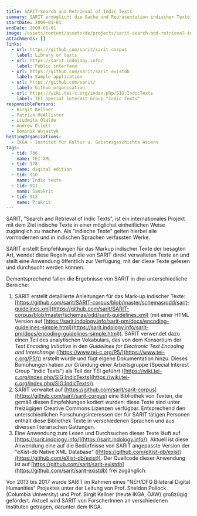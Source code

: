 ```yaml
---
title: SARIT—Search and Retrieval of Indic Texts
summary: SARIT ermöglicht die Suche und Repräsentation indischer Texte.
startDate: 2009-01-01
endDate: 2009-01-01
image: /assets/content/assets/de/projects/sarit-search-and-retrieval-indic-texts/ex-trailer.png
attachments: []
links:
  - url: https://github.com/sarit/sarit-corpus
    label: Library of texts
  - url: https://sarit.indology.info/
    label: Public interface
  - url: https://github.com/sarit/sarit-existdb
    label: Sample application
  - url: https://github.com/sarit/
    label: Github organisation
  - url: https://wiki.tei-c.org/index.php/SIG:IndicTexts
    label: TEI Special Interest Group "Indic Texts"
responsiblePersons:
  - Birgit Kellner
  - Patrick McAllister
  - Liudmila Olalde
  - Andrew Ollett
  - Dominik Wujastyk
hostingOrganizations:
  - IKGA - Institut für Kultur u. Geistesgeschichte Asiens
tags:
  - tid: 736
    name: TEI-XML
  - tid: 178
    name: digital edition
  - tid: 910
    name: Indic texts
  - tid: 911
    name: Sanskrit
  - tid: 912
    name: Prakrit
---
```

SARIT, "Search and Retrieval of Indic Texts", ist ein internationales Projekt mit dem Ziel indische Texte in einer möglichst einheitlichen Weise zugänglich zu machen. Als "indische Texte" gelten hierbei alle vormodernen und in indischen Sprachen verfassten Werke.

SARIT erstellt Empfehlungen für das Markup indischer Texte der besagten Art, wendet diese Regeln auf die von SARIT direkt verwalteten Texte an und stellt eine Anwendung öffentlich zur Verfügung, mit der diese Texte gelesen und durchsucht werden können.

Dementsprechend fallen die Ergebnisse von SARIT in drei unterschiedliche Bereiche:

1.  SARIT erstellt detaillierte Anleitungen für das Mark-up indischer Texte: [https://github.com/sarit/SARIT-corpus/blob/master/schemas/odd/sarit-guidelines.xml](https://github.com/sarit/SARIT-corpus/blob/master/schemas/odd/sarit-guidelines.xml) (mit einer HTML Version auf [https://sarit.indology.info/sarit-pm/docs/encoding-guidelines-simple.html](https://sarit.indology.info/sarit-pm/docs/encoding-guidelines-simple.html)). SARIT verwendet dazu einen Teil des analytischen Vokabulars, das von dem Konsortium der _Text Encoding Initiative_ in den _Guidelines for Electronic Text Encoding and Interchange_ ([https://www.tei-c.org/P5/](https://www.tei-c.org/P5/)) erstellt wurde und fügt eigene Dokumentation hinzu. Dieses Bemühungen haben zur Gründung einer Arbeitsgruppe (Special Interest Group "Indic Texts") als Teil der TEI geführt ([https://wiki.tei-c.org/index.php/SIG:IndicTexts](https://wiki.tei-c.org/index.php/SIG:IndicTexts)).
2.  SARIT verwaltet auf [https://github.com/sarit/sarit-corpus](https://github.com/sarit/sarit-corpus) eine Bibliothek von Texten, die gemäß diesen Empfehlungen kodiert wurden: diese Texte sind unter freizügigen Creative Commons Lizenzen verfügbar. Entsprechend den unterschiedlichen Forschungsinteressen der für SARIT tätigen Personen enthält diese Bibliothek Texte in verschiedenen Sprachen und aus diversen literarischen Gattungen.
3.  Eine Anwendung zum Lesen und Durchsuchen dieser Texte läuft auf [https://sarit.indology.info/](https://sarit.indology.info/). Aktuell ist diese Anwendung eine auf die Bedürfnisse von SARIT angepasste Version der "eXist-db Native XML Database" ([https://github.com/eXist-db/exist](https://github.com/eXist-db/exist)). Der Quellcode dieser Anwendung ist auf [https://github.com/sarit/sarit-existdb](https://github.com/sarit/sarit-existdb) frei zugänglich.

Von 2013 bis 2017 wurde SARIT im Rahmen eines "NEH/DFG Bilateral Digital Humanities" Projektes unter der Leitung von Prof. Sheldon Pollock (Columbia University) und Prof. Birgit Kellner (heute IKGA, ÖAW) großzügig gefördert. Aktuell wird SARIT von ForscherInnen an verschiedenen Instituten getragen, darunter dem IKGA.
